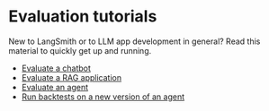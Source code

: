 # Evaluation tutorials

New to LangSmith or to LLM app development in general? Read this material to quickly get up and running.

- [Evaluate a chatbot](./tutorials/evaluation)
- [Evaluate a RAG application](./tutorials/rag)
- [Evaluate an agent](./tutorials/agents)
- [Run backtests on a new version of an agent](./tutorials/backtesting)
